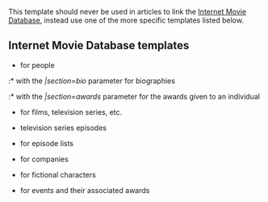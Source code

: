 This template should never be used in articles to link the [[IMDb|Internet Movie Database]], instead use one of the more specific templates listed below.

==Internet Movie Database templates==
*{{tlx|IMDb name}} for people
:*{{tlx|IMDb name}} with the ''|section=bio'' parameter for biographies <!-- deprecating {{IMDb bio}} -->
:*{{tlx|IMDb name}} with the ''|section=awards'' parameter for the awards given to an individual
*{{tlx|IMDb title}} for films, television series, etc.
*{{tlx|IMDb episode}} television series episodes
*{{tlx|IMDb episodes}} for episode lists
*{{tlx|IMDb company}} for companies
*{{tlx|IMDb character}} for fictional characters
*{{tlx|IMDb award}} for events and their associated awards